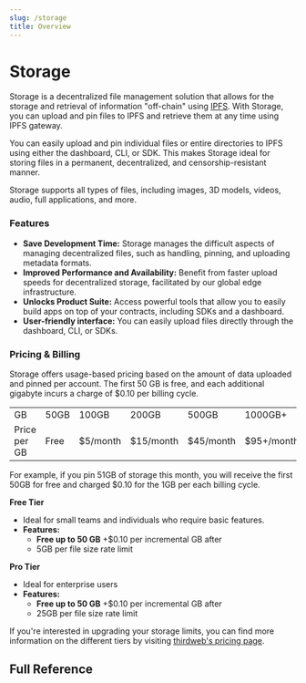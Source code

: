 ```yaml
---
slug: /storage
title: Overview
---
```



# Storage

Storage is a decentralized file management solution that allows for the storage and retrieval of information "off-chain" using [IPFS](https://portal.thirdweb.com/glossary/ipfs). With Storage, you can upload and pin files to IPFS and retrieve them at any time using IPFS gateway.

You can easily upload and pin individual files or entire directories to IPFS using either the dashboard, CLI, or SDK. This makes Storage ideal for storing files in a permanent, decentralized, and censorship-resistant manner.

Storage supports all types of files, including images, 3D models, videos, audio, full applications, and more.


### Features

- **Save Development Time:** Storage manages the difficult aspects of managing decentralized files, such as handling, pinning, and uploading metadata formats.
- **Improved Performance and Availability:** Benefit from faster upload speeds for decentralized storage, facilitated by our global edge infrastructure.
- **Unlocks Product Suite:** Access powerful tools that allow you to easily build apps on top of your contracts, including SDKs and a dashboard.
- **User-friendly interface:** You can easily upload files directly through the dashboard, CLI, or SDKs.

<OpenSourceInfo
  repoName="storage"
  repoUrl="https://github.com/thirdweb-dev/js/tree/main/packages/storage"
/>

### Pricing & Billing

Storage offers usage-based pricing based on the amount of data uploaded and pinned per account. The first 50 GB is free, and each additional gigabyte incurs a charge of $0.10 per billing cycle.

<table>
  <tr>
    <td>GB</td>
    <td>50GB</td>
    <td>100GB</td>
    <td>200GB</td>
    <td>500GB</td>
    <td>1000GB+</td>
  </tr>
  <tr>
    <td>Price per GB</td>
    <td>Free</td>
    <td>$5/month</td>
    <td>$15/month</td>
    <td>$45/month</td>
    <td>$95+/month</td>
  </tr>
</table>

For example, if you pin 51GB of storage this month, you will receive the first 50GB for free and charged $0.10 for the 1GB per each billing cycle.

**Free Tier**

- Ideal for small teams and individuals who require basic features.
- **Features:**
  - **Free up to 50 GB** +$0.10 per incremental GB after
  - 5GB per file size rate limit

**Pro Tier**

- Ideal for enterprise users
- **Features:**
  - **Free up to 50 GB** +$0.10 per incremental GB after
  - 25GB per file size rate limit

If you're interested in upgrading your storage limits, you can find more information on the different tiers by visiting [thirdweb's pricing page](https://thirdweb.com/pricing).

## Full Reference

<div className="row" style={{ marginBottom: 12 }}>
  <div className="col col--4" style={{ padding: 8 }}>
    <QuickstartCard
      name="CLI"
      link="/cli/upload"
      image="/assets/product/CLI.png"
    />
  </div>
  <div className="col col--4" style={{ padding: 8 }}>
    <QuickstartCard
      name="Dashboard"
      link="https://thirdweb.com/dashboard/storage"
      image="/assets/product/dashboard.png"
    />
  </div>
  <div className="col col--4" style={{ padding: 8 }}>
    <QuickstartCard
      name="React"
      link="/react/react.usestorage"
      image="/assets/languages/react.png"
    />
  </div>
  <div className="col col--4" style={{ padding: 8 }}>
    <QuickstartCard
      name="React Native"
      link="/react-native/storage"
      image="/assets/languages/react.png"
    />
  </div>
  <div className="col col--4" style={{ padding: 8 }}>
    <QuickstartCard
      name="TypeScript"
      link="/typescript/storage"
      image="/assets/languages/typescript.png"
    />
  </div>
  <div className="col col--4" style={{ padding: 8 }}>
    <QuickstartCard
      name="Python"
      link="/python/python.storage"
      image="/assets/languages/python.png"
    />
  </div>
  <div className="col col--4" style={{ padding: 8 }}>
    <QuickstartCard
      name="Go"
      link="/go/storage"
      image="/assets/languages/go.png"
    />
  </div>
  <div className="col col--4" style={{ padding: 8 }}>
    <QuickstartCard
      name="Unity"
      link="/unity/storage"
      image="/assets/languages/unity.webp"
    />
  </div>
</div>

